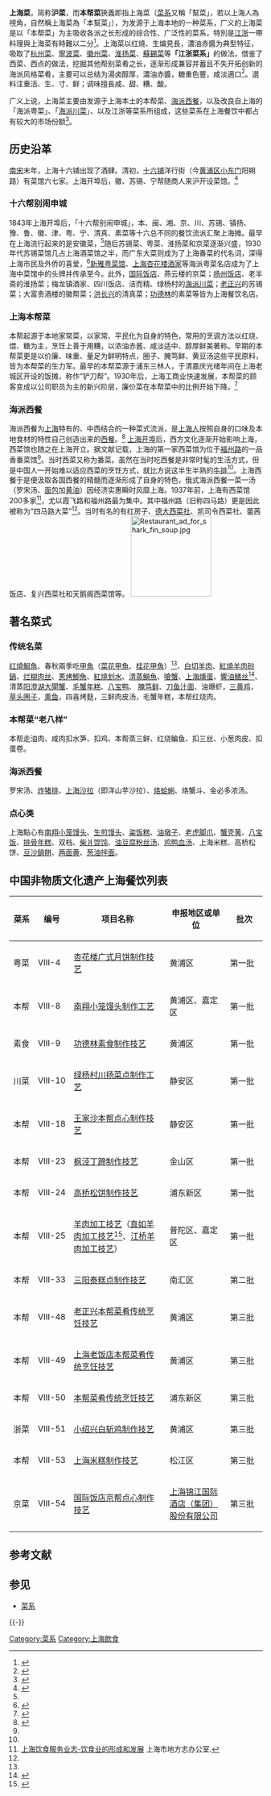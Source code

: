 {{For|蔬菜|小白菜}}
{{中国菜}}

'''上海菜'''，简称'''沪菜'''，而'''本帮菜'''狹義即指上海菜（[[中國菜系|菜系]]又稱「幫菜」，若以上海人為視角，自然稱上海菜為「本幫菜」），为发源于上海本地的一种菜系，广义的上海菜是以「本帮菜」为主吸收各派之长形成的综合性、广泛性的菜系，特別是[[江|江]][[浙|浙]]一帶料理與上海菜有時難以二分<ref name="厦门日报">{{cite web |url = http://www.china.com.cn/zhuanti2005/txt/2002-12/25/content_5252259.htm |title = 花样年华上海菜 |publisher = 厦门日报 |author =  |accessdate = 2014-09-01 |archive-date = 2015-09-24 |archive-url = https://web.archive.org/web/20150924015503/http://www.china.com.cn/zhuanti2005/txt/2002-12/25/content_5252259.htm |dead-url = no }}</ref>。上海菜以红燒、生煸見長，濃油赤醬为典型特征，吸取了[[杭州菜|杭州菜]]、[[宁波十大名菜|寧波菜]]、[[徽菜|徽州菜]]、[[淮扬菜|淮扬菜]]、[[蘇錫菜|蘇錫菜]]等'''「江浙菜系」'''的做法，借鉴了西菜、西点的做法，挖掘其他帮别菜肴之长，逐渐形成兼容并蓄且不失开拓创新的海派风格菜肴，主要可以总结为湯卤醇厚，濃油赤醬，糖重色豐，咸淡適口<ref name="蔡培谊">{{cite web |url=http://newspaper.jfdaily.com/xwwb/html/2012-10/18/content_901336.htm |title=糟钵斗 |publisher=新民晚报 |author=蔡培谊 |access-date=2014-08-29 |archive-url=https://web.archive.org/web/20140903095411/http://newspaper.jfdaily.com/xwwb/html/2012-10/18/content_901336.htm |archive-date=2014-09-03 |dead-url=yes }}</ref>。選料注重活、生、寸、鲜；调味擅長咸、甜、糟、酸。

广义上说，上海菜主要由发源于上海本土的本帮菜、[[海派西餐|海派西餐]]，以及改良自上海的「海派粤菜」、「[[海派川菜|海派川菜]]」、以及江浙等菜系所组成，这些菜系在上海餐饮中都占有较大的市场份额<ref name="中国东方文化研究会">{{cite web|url=http://www.chinesefolklore.com/news/news_detail.asp?id=509|title=上海都市饮食的泛民俗现象及其思考|publisher=中国民俗网|author=中国东方文化研究会|accessdate=2014-08-29|archive-date=2020-11-03|archive-url=https://web.archive.org/web/20201103104131/http://www.chinesefolklore.com/news/news_detail.asp?id=509|dead-url=no}}</ref>。

==历史沿革==
[[南宋|南宋]]末年，上海十六铺出现了酒肆。清初，[[十六铺|十六铺]]洋行街（今[[黄浦区|黄浦区]][[小东门_(上海)|小东门]]阳朔路）有菜馆六七家。上海开埠后，徽、苏锡、宁帮随商人来沪开设菜馆。<ref name="地方志1">{{cite web|url=http://www.shtong.gov.cn/newsite/node2/node2247/node79045/node79394/node79408/userobject1ai104452.html|title=酒菜行业|publisher=上海地方志|author=地方志|accessdate=2019-04-15|archive-date=2020-11-03|archive-url=https://web.archive.org/web/20201103151713/http://www.shtong.gov.cn/newsite/node2/node2247/node79045/node79394/node79408/userobject1ai104452.html|dead-url=no}}</ref>

===十六帮别闹申城===
1843年上海开埠后，「十六帮别闹申城」，本、闽、湘、京、川、苏锡、镇扬、豫、鲁、徽、津、粤、宁、清真、素菜等十六总不同的餐饮流派汇聚上海摊。最早在上海流行起来的是安徽菜，<ref name="看看新闻"/>随后苏锡菜、粤菜、淮扬菜和京菜逐渐兴盛，1930年代苏锡菜馆几占上海酒菜馆之半，而广东大菜则成为了上海番菜的代名词，深得上海市民及外侨的喜爱，<ref name="周松芳">{{cite web|url=http://www.21cbh.com/2012/nfcity_820/284677.html|title=海派粤菜新时代|publisher=南方都市报|author=周松芳|deadurl=yes|archiveurl=https://web.archive.org/web/20140903190526/http://www.21cbh.com/2012/nfcity_820/284677.html|archivedate=2014-09-03|accessdate=2014-08-31}}</ref>[[新雅粤菜馆|新雅粤菜馆]]、[[上海杏花楼酒家|上海杏花楼酒家]]等海派粤菜名店成为了上海中菜馆中的头牌并传承至今。此外，[[国际饭店|国际饭店]]、燕云楼的京菜；[[扬州饭店|扬州饭店]]、老半斋的淮扬菜；梅龙镇酒家、四川饭店、洁而精、绿杨村的[[海派川菜|海派川菜]]；[[老正兴|老正兴]]的苏锡菜；大富贵酒楼的徽帮菜；[[洪长兴|洪长兴]]的清真菜；[[功德林|功德林]]的素菜等皆为上海餐饮名店。

===上海本帮菜===
本帮起源于本地家常菜，以家常、平民化为自身的特色，常用的烹调方法以红烧、煨、糖为主，烹饪上善于用糟，以浓油赤酱、咸淡适中、醇厚鲜美著称。早期的本帮菜更是以价廉、味重、量足为鲜明特点，圈子、腌笃鲜、黄豆汤这些平民原料，皆为本帮菜的生力军。最早的本帮菜源于浦东三林人，于清嘉庆光绪年间在上海老城区开设的饭摊，称作“铲刀帮”。1930年后，上海工商业快速发展，本帮菜的顾客变成以公司职员为主的新兴阶层，廉价菜在本帮菜中的比例开始下降。<ref name="看看新闻">{{cite web|url=http://shanghai.kankanews.com/c/2014-05-04/0014691475.shtml|title=看懂上海：上海本帮菜|publisher=看看新闻网|author=看看新闻|access-date=2014-08-31|archive-url=https://web.archive.org/web/20140704135853/http://shanghai.kankanews.com/c/2014-05-04/0014691475.shtml|archive-date=2014-07-04|dead-url=yes}}</ref>

===海派西餐===
{{main|海派西餐}}
海派西餐为[[上海|上海]]特有的、中西结合的一种菜式流派，是[[上海人|上海人]]按照自身的口味及本地食材的特性自己创造出来的[[西餐|西餐]]。<ref name="lp">{{Cite book |title = 话说沪商 |publisher = 中华工商联合出版社 |pages = 第136-138页 |ISBN =  |accessdate = 2014-01-02 |author = 潘君祥，段炼 |url = http://books.google.com.hk/books?id=Ocpibm_gSMYC&pg=PA37&dq=%E6%B5%B7%E6%B4%BE%E8%A5%BF%E9%A4%90&hl=zh-CN&sa=X&ei=1yn2UrqGIomUiQe3lYDADg&ved=0CC0Q6AEwAA#v=onepage&q=%E6%B5%B7%E6%B4%BE%E8%A5%BF%E9%A4%90&f=false |archive-date = 2014-02-22 |archive-url = https://web.archive.org/web/20140222152534/http://books.google.com.hk/books?id=Ocpibm_gSMYC&pg=PA37&dq=%E6%B5%B7%E6%B4%BE%E8%A5%BF%E9%A4%90&hl=zh-CN&sa=X&ei=1yn2UrqGIomUiQe3lYDADg&ved=0CC0Q6AEwAA#v=onepage&q=%E6%B5%B7%E6%B4%BE%E8%A5%BF%E9%A4%90&f=false |dead-url = no }}</ref> [[上海开埠|上海开埠]]后，西方文化逐渐开始影响上海，西菜馆也随之在上海开立。据文献记载，上海的第一家西菜馆为位于[[福州路_(上海)|福州路]]的一品香番菜馆<ref name="lp"/>。当时西菜又称为番菜。虽然在当时吃西餐是非常时髦的生活方式，但是中国人一开始难以适应西菜的烹饪方式，就比方说这半生半熟的[[牛排|牛排]]<ref name="lp"/>。上海西餐于是便汲取各国西餐的精髓而逐渐形成了自身的特色，俄式海派西餐一菜一汤（罗宋汤、[[面包|面包]]加[[黄油|黄油]]）因经济实惠瞬时风靡上海。1937年前，上海有西菜馆200多家<ref name="地方志2">[http://www.shtong.gov.cn/newsite/node2/node2245/node74959/node74963/node74981/node74989/userobject1ai90737.html 上海饮食服务业志-饮食业的形成和发展] {{Wayback|url=http://www.shtong.gov.cn/newsite/node2/node2245/node74959/node74963/node74981/node74989/userobject1ai90737.html |date=20150924130355 }} 上海市地方志办公室.</ref>，尤以霞飞路和福州路最为集中。其中福州路（旧称四马路）更是因此被称为“四马路大菜”<ref name="地方志2"/>。当时有名的有红房子、[[德大西菜社|德大西菜社]]、凯司令西菜社、蕾茜饭店、复兴西菜社和天鹅阁西菜馆等。
[[File:Restaurant_ad_for_shark_fin_soup.jpg|160px]]

== 著名菜式 ==
===传统名菜===
[[红燒鮰魚|红燒鮰魚]]、春秋兩季吃[[甲魚|甲魚]]（[[菜花甲魚|菜花甲魚]]、[[桂花甲魚|桂花甲魚]]）<ref name="范遷"/>、[[白切羊肉|白切羊肉]]、[[紅燒羊肉砂鍋|紅燒羊肉砂鍋]]、[[烂糊肉丝|烂糊肉丝]]、[[蔥烤鯽魚|蔥烤鯽魚]]、[[紅燒划水|紅燒划水]]、[[清蒸鰣魚|清蒸鰣魚]]、[[嗆蟹|嗆蟹]]、[[上海燻蛋|上海燻蛋]]、[[響油鳝丝|響油鳝丝]]<ref name="范遷">{{cite web|url=http://www.worldjournal.com/pages/full_news/push?article-%E9%AD%9A%E7%BE%8A%E4%B9%8B%E9%AE%AE%20&id=3354205-%E9%AD%9A%E7%BE%8A%E4%B9%8B%E9%AE%AE&instance=top_rec|title=魚羊之鮮|publisher=世界新聞網|author=范遷|accessdate=2009-09-01|archive-date=2014-07-14|archive-url=https://web.archive.org/web/20140714230836/http://www.worldjournal.com/pages/full_news/push?article-%E9%AD%9A%E7%BE%8A%E4%B9%8B%E9%AE%AE%20&id=3354205-%E9%AD%9A%E7%BE%8A%E4%B9%8B%E9%AE%AE&instance=top_rec|dead-url=no}}</ref>、清蒸[[阳澄湖大閘蟹|阳澄湖大閘蟹]]、[[毛蟹年糕|毛蟹年糕]]、[[八宝鸭|八宝鸭]]、 [[腌笃鲜|腌笃鲜]]、[[刀鱼汁面|刀鱼汁面]]、油爆虾，[[三黄鸡|三黄鸡]]，[[草头圈子|草头圈子]]，[[熏鱼|熏鱼]]，四喜烤麸，三鲜肉皮汤，毛蟹年糕，本帮红烧肉。

===本帮菜“老八样”===
本帮走油肉、咸肉扣水笋、扣鸡、本帮蒸三鲜、红烧鳊鱼、扣三丝、小葱肉皮、扣蛋卷。

===海派西餐===
罗宋汤、[[上海炸猪排|炸猪排]]、[[上海色拉|上海沙拉]]（即洋山芋沙拉）、[[烙蛤蜊|烙蛤蜊]]、烙蟹斗、金必多浓汤。

===点心类===
上海點心有[[小籠馒头|南翔小笼馒头]]、[[生煎馒头|生煎馒头]]、[[粢饭糕|粢饭糕]]、[[油墩子|油墩子]]、[[老虎脚爪|老虎脚爪]]、[[蟹壳黄|蟹壳黄]]、[[八宝饭|八宝饭]]、[[排骨年糕|排骨年糕]]、双档、[[柴爿馄饨|柴爿馄饨]]、[[油豆腐粉丝汤|油豆腐粉丝汤]]、[[鸡鸭血汤|鸡鸭血汤]]、上海米糕、高桥松饼、[[豆沙鍋餅|豆沙鍋餅]]、[[兩面黃_(上海)|两面黄]]、[[葱油拌面|葱油拌面]]。

==中国非物质文化遗产上海餐饮列表==
{| class="wikitable"
|-
! width="10%" | 菜系 !! width="10%" | 编号 !! width="40%" | 项目名称 !! width="25%" | 申报地区或单位 !! width="15%" | 批次
|-
| 粤菜 || Ⅷ-4 || [[上海杏花楼酒家|杏花楼广式月饼制作技艺]] || 黄浦区 || 第一批
|-
| 本帮 || Ⅷ-8 || [[小笼馒头|南翔小笼馒头制作工艺]] || 黄浦区、嘉定区 || 第一批
|-
| 素食 || Ⅷ-9 || [[功德林素食|功德林素食制作技艺]] || 黄浦区 || 第一批
|-
| 川菜 || Ⅷ-10 || [[绿杨村酒家|绿杨村川扬菜点制作工艺]] || 静安区 || 第一批
|-
| 本帮 || Ⅷ-18 || [[王家沙点心店|王家沙本帮点心制作技艺]] || 静安区 || 第一批
|-
| 本帮 || Ⅷ-23 || [[枫泾丁蹄制作技艺|枫泾丁蹄制作技艺]] || 金山区 || 第一批
|-
| 本帮 || Ⅷ-24 || [[高桥松饼制作技艺|高桥松饼制作技艺]] || 浦东新区 || 第一批
|-
| 本帮 || Ⅷ-25 || [[羊肉加工技艺|羊肉加工技艺]]（[[真如羊肉加工技艺|真如羊肉加工技艺]]<ref>{{Cite web|url=http://www.shtong.gov.cn/newsite/node2/node71994/node72081/node72093/node72131/userobject1ai77629.html|title=真如羊肉|accessdate=2018-06-29|author=上海市地方志办公室|date=2005-04-06|publisher=上海市地方志办公室|archive-date=2016-03-26|archive-url=https://web.archive.org/web/20160326000850/http://www.shtong.gov.cn/Newsite/node2/node71994/node72081/node72093/node72131/userobject1ai77629.html|dead-url=no}}</ref>、[[江桥羊肉加工技艺|江桥羊肉加工技艺]]） || 普陀区、嘉定区 || 第一批
|-
| 本帮 || Ⅷ-33 || [[三阳泰糕点制作技艺|三阳泰糕点制作技艺]] || 南汇区 || 第二批
|-
| 本帮 || Ⅷ-48 || [[老正兴|老正兴本帮菜肴传统烹饪技艺]] || 黄浦区 || 第三批
|-
| 本帮 || Ⅷ-49 || [[上海老饭店|上海老饭店本帮菜肴传统烹饪技艺]] || 黄浦区 || 第三批
|-
| 本帮 || Ⅷ-50 || [[本帮菜|本帮菜肴传统烹饪技艺]] || 浦东新区 || 第三批
|-
| 浙菜 || Ⅷ-51 || [[小绍兴酒家|小绍兴白斩鸡制作技艺]] || 黄浦区 || 第三批
|-
| 本帮 || Ⅷ-53 || [[上海米糕制作技艺|上海米糕制作技艺]] || 松江区 || 第三批
|-
| 京菜 || Ⅷ-54 || [[上海国际饭店|国际饭店京帮点心制作技艺]] || [[锦江国际集团|上海锦江国际酒店（集团）股份有限公司]] || 第三批
|}

== 参考文献 ==
{{Reflist|30em}}

== 参见 ==
{{Portal|上海|饮食}}
* [[菜系|菜系]]

{{-}}
{{上海饮食}}

[[Category:菜系|Category:菜系]]
[[Category:上海飲食|Category:上海飲食]]